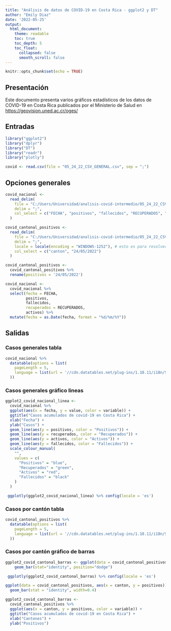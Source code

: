 ---
title: "Análisis de datos de COVID-19 en Costa Rica - ggplot2 y DT"
author: "Emily Diaz"
date: '2022-05-25'
output: 
  html_document:
    theme: readable    
    toc: true
    toc_depth: 5
    toc_float:
      collapsed: false
      smooth_scroll: false
---

```{r setup, include=FALSE}
knitr::opts_chunk$set(echo = TRUE)
```


## Presentación

Este documento presenta varios gráficos estadísticos de los datos de COVID-19 en Costa Rica publicados por el Ministerio de Salud en [https://geovision.uned.ac.cr/oges/](https://geovision.uned.ac.cr/oges/)


## Entradas

```{r cargar_paquetes}
library("ggplot2")
library("dplyr")
library("DT")
library("readr")
library("plotly")
```


```{r carga-datos}
covid <- read.csv(file = "05_24_22_CSV_GENERAL.csv", sep = ";")
```


## Opciones generales

```{r importacion_datos_generales}
covid_nacional <-
  read_delim(
    file = "C:/Users/Universidad/analisis-covid-intermedio/05_24_22_CSV_GENERAL.csv",
    delim = ";",
    col_select = c("FECHA", "positivos", "fallecidos", "RECUPERADOS", "activos")
  )
```

```{r importacion_positivos_canton}
covid_cantonal_positivos <-
  read_delim(
    file = "C:/Users/Universidad/analisis-covid-intermedio/05_24_22_CSV_POSITIVOS.csv",
    delim = ";",
    locale = locale(encoding = "WINDOWS-1252"), # esto es para resolver el problema con las tildes
    col_select = c("canton", "24/05/2022")
  )
```

```{r cambio_nombre}
covid_cantonal_positivos <-
  covid_cantonal_positivos %>%
  rename(positivos = '24/05/2022')
```


```{r cambio_nombres}
covid_nacional <-
  covid_nacional %>%
  select(fecha = FECHA,
         positivos,
         fallecidos,
         recuperados = RECUPERADOS,
         activos) %>%
  mutate(fecha = as.Date(fecha, format = "%d/%m/%Y"))
```


## Salidas



### Casos generales tabla

```{r casos_generales_tabla}
covid_nacional %>%
  datatable(options = list(
    pageLength = 5,
    language = list(url = '//cdn.datatables.net/plug-ins/1.10.11/i18n/Spanish.json')
  ))
```


### Casos generales gráfico lineas

```{r grafico_generales}
ggplot2_covid_nacional_linea <-
  covid_nacional %>%
  ggplot(aes(x = fecha, y = value, color = variable)) +
  ggtitle("Casos acumulados de covid-19 en Costa Rica") +
  xlab("Fecha") +
  ylab("Casos") +
  geom_line(aes(y = positivos, color = "Positivos")) +
  geom_line(aes(y = recuperados, color = "Recuperados")) +
  geom_line(aes(y = activos, color = "Activos")) +
  geom_line(aes(y = fallecidos, color = "Fallecidos")) +
  scale_colour_manual(
    "",
    values = c(
      "Positivos" = "blue",
      "Recuperados" = "green",
      "Activos" = "red",
      "Fallecidos" = "black"
    )
  )

```

```{r muestra_generales}
 ggplotly(ggplot2_covid_nacional_linea) %>% config(locale = 'es')
```


### Casos por cantón tabla

```{r casos_canton}
covid_cantonal_positivos %>%
  datatable(options = list(
    pageLength = 5,
    language = list(url = '//cdn.datatables.net/plug-ins/1.10.11/i18n/Spanish.json')
  ))

```


### Casos por cantón gráfico de barras

```{r grafico_canton}
ggplot2_covid_cantonal_barras <- ggplot(data = covid_cantonal_positivos, aes(x = canton, y = positivos)) + 
    geom_bar(stat="identity", position="dodge")
```

```{r muestra-canton}
 ggplotly(ggplot2_covid_cantonal_barras) %>% config(locale = 'es')
```





```{r otro_grafico}
ggplot(data = covid_cantonal_positivos, aes(x = canton, y = positivos)) + 
  geom_bar(stat = "identity", width=0.4)
```

```{r ihdihd}
ggplot2_covid_cantonal_barras <-
  covid_cantonal_positivos %>%
  ggplot(aes(x = canton, y = positivos, color = variable)) +
  ggtitle("Casos acumulados de covid-19 en Costa Rica") +
  xlab("Cantones") +
  ylab("Positivos") 
```



